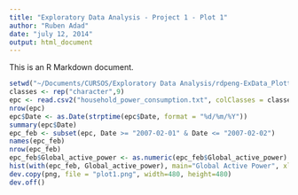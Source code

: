 ```yaml
---
title: "Exploratory Data Analysis - Project 1 - Plot 1"
author: "Ruben Adad"
date: "july 12, 2014"
output: html_document
---
```


This is an R Markdown document. 

```r
setwd("~/Documents/CURSOS/Exploratory Data Analysis/rdpeng-ExData_Plotting1")
classes <- rep("character",9)
epc <- read.csv2("household_power_consumption.txt", colClasses = classes)
nrow(epc)
epc$Date <- as.Date(strptime(epc$Date, format = "%d/%m/%Y"))
summary(epc$Date)
epc_feb <- subset(epc, Date >= "2007-02-01" & Date <= "2007-02-02")
names(epc_feb)
nrow(epc_feb)
epc_feb$Global_active_power <- as.numeric(epc_feb$Global_active_power)
hist(with(epc_feb, Global_active_power), main="Global Active Power", xlab="Global Active Power (kilowatts)", col="red")
dev.copy(png, file = "plot1.png", width=480, height=480)
dev.off()
```


